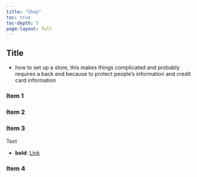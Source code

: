 ```yaml
---
title: "Shop"
toc: true
toc-depth: 5
page-layout: full
---
```


## Title

- how to set up a store, this makes things complicated and probably requires a  back end because to protect people's information and credit card information

### Item 1

### Item 2

### Item 3

::: {.callout-note appearance="minimal" title="Collapsible"}

Text

- **bold**: [Link](https://www.rebekahrudd.com)

:::

### Item 4
